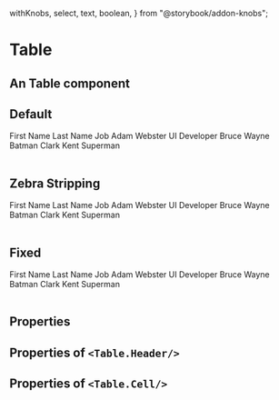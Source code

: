   withKnobs,
  select,
  text,
  boolean,
} from "@storybook/addon-knobs";

<Meta title="FusedComponents / Table" component={Table} />

# Table

## An Table component

## Default

<Preview>
  <Story name="table">
    <Table>
      <Table.Header>
        <Table.Row>
          <Table.Cell >
          First Name
          </Table.Cell>
          <Table.Cell >
          Last Name
          </Table.Cell>
           <Table.Cell >
          Job
          </Table.Cell>
        </Table.Row>
      </Table.Header>
      <Table.Body>
        <Table.Row>
          <Table.Cell>
            Adam
          </Table.Cell>
             <Table.Cell>
            Webster
          </Table.Cell>
             <Table.Cell>
            UI Developer
          </Table.Cell>
        </Table.Row>
        <Table.Row>
          <Table.Cell>
            Bruce
          </Table.Cell>
             <Table.Cell>
            Wayne
          </Table.Cell>
             <Table.Cell>
           Batman
          </Table.Cell>
        </Table.Row>
          <Table.Row>
          <Table.Cell>
            Clark
          </Table.Cell>
             <Table.Cell>
            Kent
          </Table.Cell>
             <Table.Cell>
           Superman
          </Table.Cell>
        </Table.Row>
      </Table.Body>
    </Table>
  </Story>
</Preview>

## Zebra Stripping

<Preview>
    <Table
      zebraStripping
    >
    <Table.Header
      bgColor={color.dark}
      fgColor={color.light}
    >
        <Table.Row>
          <Table.Cell  width={'100px'} >
          First Name
          </Table.Cell>
          <Table.Cell >
          Last Name
          </Table.Cell>
           <Table.Cell >
          Job
          </Table.Cell>
        </Table.Row>
      </Table.Header>
      <Table.Body>
        <Table.Row>
          <Table.Cell width={'100px'} >
            Adam
          </Table.Cell>
             <Table.Cell>
            Webster
          </Table.Cell>
             <Table.Cell>
            UI Developer
          </Table.Cell>
        </Table.Row>
        <Table.Row>
          <Table.Cell width={'100px'} >
            Bruce
          </Table.Cell>
             <Table.Cell>
            Wayne
          </Table.Cell>
             <Table.Cell>
           Batman
          </Table.Cell>
        </Table.Row>
          <Table.Row>
          <Table.Cell width={'100px'} >
            Clark
          </Table.Cell>
             <Table.Cell>
            Kent
          </Table.Cell>
             <Table.Cell>
           Superman
          </Table.Cell>
        </Table.Row>
      </Table.Body>
    </Table>
</Preview>

## Fixed

<Preview>
   <Table
   freezeFirstColumn
   frozenColumnWidth={'130px'}
   padding={'15px'}
   fgColor="white"
   bgColor="gray"
   frozenColumnBGColor="tomato"
    frozenColumnFGColor="white"
   >
      <Table.Header
        bgColor="tomato"
        fgColor="white"
      >
        <Table.Row>
          <Table.Cell width={'130px'} >
          First Name
          </Table.Cell>
          <Table.Cell >
          Last Name
          </Table.Cell>
           <Table.Cell >
          Job
          </Table.Cell>
        </Table.Row>
      </Table.Header>
      <Table.Body>
        <Table.Row>
          <Table.Cell  width={'130px'}>
            Adam
          </Table.Cell>
             <Table.Cell>
            Webster
          </Table.Cell>
             <Table.Cell>
            UI Developer
          </Table.Cell>
        </Table.Row>
        <Table.Row>
          <Table.Cell width={'130px'}>
            Bruce
          </Table.Cell>
             <Table.Cell>
            Wayne
          </Table.Cell>
             <Table.Cell>
           Batman
          </Table.Cell>
        </Table.Row>
          <Table.Row>
          <Table.Cell width={'130px'}>
            Clark
          </Table.Cell>
             <Table.Cell>
            Kent
          </Table.Cell>
             <Table.Cell>
           Superman
          </Table.Cell>
        </Table.Row>
      </Table.Body>
    </Table>
  </Preview>

## Properties

<Props of={Table} />

## Properties of `<Table.Header/>`
<Props of={TableHeader} />

## Properties of `<Table.Cell/>`
<Props of={TableCell} />
